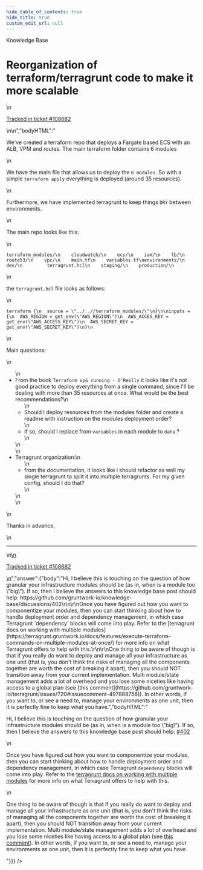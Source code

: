 ```yaml
---
hide_table_of_contents: true
hide_title: true
custom_edit_url: null
---
```



<head>
  <link rel="canonical" href="https://github.com/gruntwork-io/knowledge-base/discussions/440" />
</head>

<CenterLayout>
<span className="searchCategory">Knowledge Base</span>
<h1>Reorganization of terraform/terragrunt code to make it more scalable</h1>
<GitHub discussion={{"id":"D_kwDOF8slf84APrje","number":440,"author":{"login":"alvaro-ort"},"title":"Reorganization of terraform/terragrunt code to make it more scalable","body":"\nWe've created a terraform repo that deploys a Fargate based ECS with an ALB, VPM and routes. The main terraform folder contains 6 modules\r\n\r\nWe have the main file that allows us to deploy the `6 modules`. So with a simple `terraform apply` everything is deployed (around 35 resources). \r\n\r\nFurthermore, we have implemented terragrunt to keep things `DRY` between environments.\r\n\r\nThe main repo looks like this:\r\n\r\n```\r\nterraform_modules/\r\n    cloudwatch/\r\n    ecs/\r\n    iam/\r\n    lb/\r\n    route53/\r\n    vpc/\r\n    main.tf\r\n    variables.tf\r\nenvironments/\r\n    dev/\r\n         terragrunt.hcl\r\n    staging/\r\n    production/\r\n````\r\n\r\nthe `terragrunt.hcl` file looks as follows:\r\n```\r\nterraform {\r\n  source = \"../..//terraform_modules/\"\r\n}\r\n\r\ninputs = {\r\n  AWS_REGION = get_env(\"AWS_REGION\")\r\n  AWS_ACCES_KEY = get_env(\"AWS_ACCESS_KEY\")\r\n  AWS_SECRET_KEY = get_env(\"AWS_SECRET_KEY\")\r\n}\r\n```\r\n\r\nMain questions:\r\n- From the book `Terraform up& running - O'Reilly` it looks like it's not good practice to deploy everything from a single command, since I'll be dealing with more than 35 resources at once. What would be the best recommendations? \r\n     - Should I deploy resources from the modules folder and create a readme with instruction on the modules deployment order?\r\n     - If so, should I replace from `variables` in each module to `data` ?\r\n- Terragrunt organization:\r\n     - from the documentation, it looks like i should refactor as well my single terragrunt to split it into multiple terragrunts. For my given config, should I do that?\r\n\r\nThanks in advance,\r\n\r\n\r\n\r\n\r\n\r\n\r\n\r\n\n\n---\n\n<ins datetime=\"2022-05-31T14:56:04Z\">\n  <p><a href=\"https://support.gruntwork.io/hc/requests/108682\">Tracked in ticket #108682</a></p>\n</ins>\n","bodyHTML":"<p dir=\"auto\">We've created a terraform repo that deploys a Fargate based ECS with an ALB, VPM and routes. The main terraform folder contains 6 modules</p>\n<p dir=\"auto\">We have the main file that allows us to deploy the <code class=\"notranslate\">6 modules</code>. So with a simple <code class=\"notranslate\">terraform apply</code> everything is deployed (around 35 resources).</p>\n<p dir=\"auto\">Furthermore, we have implemented terragrunt to keep things <code class=\"notranslate\">DRY</code> between environments.</p>\n<p dir=\"auto\">The main repo looks like this:</p>\n<div class=\"snippet-clipboard-content notranslate position-relative overflow-auto\" data-snippet-clipboard-copy-content=\"terraform_modules/\n    cloudwatch/\n    ecs/\n    iam/\n    lb/\n    route53/\n    vpc/\n    main.tf\n    variables.tf\nenvironments/\n    dev/\n         terragrunt.hcl\n    staging/\n    production/\"><pre class=\"notranslate\"><code>terraform_modules/\n    cloudwatch/\n    ecs/\n    iam/\n    lb/\n    route53/\n    vpc/\n    main.tf\n    variables.tf\nenvironments/\n    dev/\n         terragrunt.hcl\n    staging/\n    production/\n</code></pre></div>\n<p dir=\"auto\">the <code class=\"notranslate\">terragrunt.hcl</code> file looks as follows:</p>\n<div class=\"snippet-clipboard-content notranslate position-relative overflow-auto\" data-snippet-clipboard-copy-content=\"terraform {\n  source = &quot;../..//terraform_modules/&quot;\n}\n\ninputs = {\n  AWS_REGION = get_env(&quot;AWS_REGION&quot;)\n  AWS_ACCES_KEY = get_env(&quot;AWS_ACCESS_KEY&quot;)\n  AWS_SECRET_KEY = get_env(&quot;AWS_SECRET_KEY&quot;)\n}\"><pre class=\"notranslate\"><code>terraform {\n  source = \"../..//terraform_modules/\"\n}\n\ninputs = {\n  AWS_REGION = get_env(\"AWS_REGION\")\n  AWS_ACCES_KEY = get_env(\"AWS_ACCESS_KEY\")\n  AWS_SECRET_KEY = get_env(\"AWS_SECRET_KEY\")\n}\n</code></pre></div>\n<p dir=\"auto\">Main questions:</p>\n<ul dir=\"auto\">\n<li>From the book <code class=\"notranslate\">Terraform up&amp; running - O'Reilly</code> it looks like it's not good practice to deploy everything from a single command, since I'll be dealing with more than 35 resources at once. What would be the best recommendations?\n<ul dir=\"auto\">\n<li>Should I deploy resources from the modules folder and create a readme with instruction on the modules deployment order?</li>\n<li>If so, should I replace from <code class=\"notranslate\">variables</code> in each module to <code class=\"notranslate\">data</code> ?</li>\n</ul>\n</li>\n<li>Terragrunt organization:\n<ul dir=\"auto\">\n<li>from the documentation, it looks like i should refactor as well my single terragrunt to split it into multiple terragrunts. For my given config, should I do that?</li>\n</ul>\n</li>\n</ul>\n<p dir=\"auto\">Thanks in advance,</p>\n<hr>\n<ins datetime=\"2022-05-31T14:56:04Z\">\n  <p dir=\"auto\"><a href=\"https://support.gruntwork.io/hc/requests/108682\" rel=\"nofollow\">Tracked in ticket #108682</a></p>\n</ins>","answer":{"body":"Hi, I believe this is touching on the question of how granular your infrastructure modules should be (as in, when is a module too \"big\"). If so, then I believe the answers to this knowledge base post should help: https://github.com/gruntwork-io/knowledge-base/discussions/402\r\n\r\nOnce you have figured out how you want to componentize your modules, then you can start thinking about how to handle deployment order and dependency management, in which case Terragrunt `dependency` blocks will come into play. Refer to the [terragrunt docs on working with multiple modules](https://terragrunt.gruntwork.io/docs/features/execute-terraform-commands-on-multiple-modules-at-once/) for more info on what Terragrunt offers to help with this.\r\n\r\nOne thing to be aware of though is that if you really do want to deploy and manage all your infrastructure as one unit (that is, you don't think the risks of managing all the components together are worth the cost of breaking it apart), then you should NOT transition away from your current implementation. Multi module/state management adds a lot of overhead and you lose some niceties like having access to a global plan (see [this comment](https://github.com/gruntwork-io/terragrunt/issues/720#issuecomment-497888756)). In other words, if you want to, or see a need to, manage your environments as one unit, then it is perfectly fine to keep what you have.","bodyHTML":"<p dir=\"auto\">Hi, I believe this is touching on the question of how granular your infrastructure modules should be (as in, when is a module too \"big\"). If so, then I believe the answers to this knowledge base post should help: <a class=\"issue-link js-issue-link\" data-error-text=\"Failed to load title\" data-id=\"4049818\" data-permission-text=\"Title is private\" data-url=\"https://github.com/gruntwork-io/knowledge-base/discussions/402\" data-hovercard-type=\"discussion\" data-hovercard-url=\"/gruntwork-io/knowledge-base/discussions/402/hovercard\" href=\"https://github.com/gruntwork-io/knowledge-base/discussions/402\">#402</a></p>\n<p dir=\"auto\">Once you have figured out how you want to componentize your modules, then you can start thinking about how to handle deployment order and dependency management, in which case Terragrunt <code class=\"notranslate\">dependency</code> blocks will come into play. Refer to the <a href=\"https://terragrunt.gruntwork.io/docs/features/execute-terraform-commands-on-multiple-modules-at-once/\" rel=\"nofollow\">terragrunt docs on working with multiple modules</a> for more info on what Terragrunt offers to help with this.</p>\n<p dir=\"auto\">One thing to be aware of though is that if you really do want to deploy and manage all your infrastructure as one unit (that is, you don't think the risks of managing all the components together are worth the cost of breaking it apart), then you should NOT transition away from your current implementation. Multi module/state management adds a lot of overhead and you lose some niceties like having access to a global plan (see <a href=\"https://github.com/gruntwork-io/terragrunt/issues/720#issuecomment-497888756\" data-hovercard-type=\"issue\" data-hovercard-url=\"/gruntwork-io/terragrunt/issues/720/hovercard\">this comment</a>). In other words, if you want to, or see a need to, manage your environments as one unit, then it is perfectly fine to keep what you have.</p>"}}} />

</CenterLayout>
  

<!-- ##DOCS-SOURCER-START
{
  "sourcePlugin": "github-discussions",
  "hash": "2c6970bb520639298156b5a1450e18e9"
}
##DOCS-SOURCER-END -->
